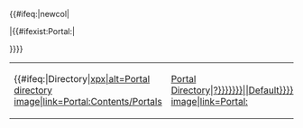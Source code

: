 <includeonly>{{#ifeq:{{{1|?}}}|newcol|</table></td><td valign=top><table>|{{#ifexist:Portal:{{{1|?}}}|<tr><td style="height:{{{ih|24}}}px;padding:{{{ip|0 0.2em 0 0.1em}}};text-align:{{{ia|center}}};">{{#ifeq:{{ucfirst:{{{1|?}}}}}|Directory|[[image:Rotating earth (Very small).gif|{{{iw|36}}}x{{{ih|24}}}px|alt=Portal directory image|link=Portal:Contents/Portals]]</td><td style="padding:{{{tp|0 0.1em 0 0.1em}}};text-align:{{{ta|left}}};">[[Portal:Contents/Portals|Portal Directory]]|[[image:{{Portal/Images/{{#ifexist:Template:Portal/Images/{{ucfirst:{{lc:{{{1|?}}}}}}}|{{ucfirst:{{lc:{{{1|}}}}}}}|Default}}}}|{{{iw|36}}}x{{{ih|24}}}px|alt={{{1|}}} image|link=Portal:{{{1|}}}]]</td><td style="padding:{{{tp|0 0.1em 0 0.1em}}};text-align:{{{ta|left}}};">[[Portal:{{{1|}}}|'''''{{{1|}}} portal''''']]}}</td></tr>}}}}</includeonly>